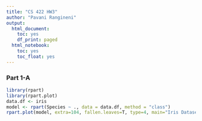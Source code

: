 ---
title: "CS 422 HW3"
author: "Pavani Rangineni"
output:
  html_document:
    toc: yes
    df_print: paged
  html_notebook:
    toc: yes
    toc_float: yes
---

### Part 1-A

```{r}
library(rpart)
library(rpart.plot)
data.df <- iris
model <- rpart(Species ~ ., data = data.df, method = "class")
rpart.plot(model, extra=104, fallen.leaves=T, type=4, main="Iris Dataset Decision Tree")
```

